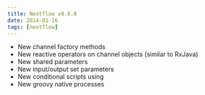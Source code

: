 ```yaml
---
title: Nextflow v0.6.0
date: 2014-01-16
tags: [nextflow]
---
```


- New channel factory methods
- New reactive operators on channel objects (similar to RxJava)
- New shared parameters
- New input/output set parameters
- New conditional scripts using 
- New groovy native processes 
